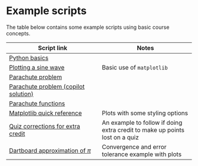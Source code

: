 # Example scripts

The table below contains some example scripts using basic course concepts.

| Script link | Notes |
|----|----|
| [Python basics](/examples/02_python_basics.ipynb) | |
| [Plotting a sine wave](/examples/00_plotting_a_sine_wave.ipynb) | Basic use of `matplotlib` |
| [Parachute problem](/examples/03_parachute.ipynb) |  |
| [Parachute problem (copilot solution)](/examples/03_parachute_copilot.ipynb) |  |
| [Parachute functions](/examples/05_parachute_functions.ipynb) |  |
| [Matplotlib quick reference](/examples/matplotlib_quick_ref.ipynb) | Plots with some styling options |
| [Quiz corrections for extra credit](/examples/quiz_correction.ipynb) | An example to follow if doing extra credit to make up points lost on a quiz |
| [Dartboard approximation of $\pi$](/examples/07_dartboard_pi.ipynb) | Convergence and error tolerance example with plots |
